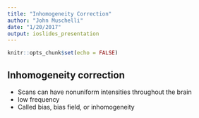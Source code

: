 ```yaml
---
title: "Inhomogeneity Correction"
author: "John Muschelli"
date: "1/20/2017"
output: ioslides_presentation
---
```


```r
knitr::opts_chunk$set(echo = FALSE)
```

## Inhomogeneity correction

- Scans can have nonuniform intensities throughout the brain
- low frequency
- Called bias, bias field, or  inhomogeneity
